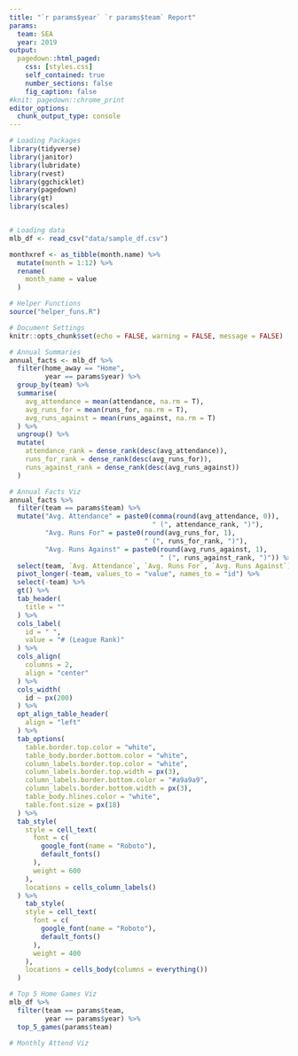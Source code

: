 ```yaml
---
title: "`r params$year` `r params$team` Report"
params:
  team: SEA
  year: 2019
output:
  pagedown::html_paged:
    css: [styles.css]
    self_contained: true
    number_sections: false
    fig_caption: false
#knit: pagedown::chrome_print
editor_options: 
  chunk_output_type: console
---
```


```r
# Loading Packages
library(tidyverse)
library(janitor)
library(lubridate)
library(rvest)
library(ggchicklet)
library(pagedown)
library(gt)
library(scales)


# Loading data
mlb_df <- read_csv("data/sample_df.csv")

monthxref <- as_tibble(month.name) %>% 
  mutate(month = 1:12) %>% 
  rename(
    month_name = value
  )

# Helper Functions
source("helper_funs.R")

# Document Settings
knitr::opts_chunk$set(echo = FALSE, warning = FALSE, message = FALSE)
```


```r
# Annual Summaries
annual_facts <- mlb_df %>% 
  filter(home_away == "Home",
         year == params$year) %>% 
  group_by(team) %>% 
  summarise(
    avg_attendance = mean(attendance, na.rm = T),
    avg_runs_for = mean(runs_for, na.rm = T),
    avg_runs_against = mean(runs_against, na.rm = T)
  ) %>% 
  ungroup() %>% 
  mutate(
    attendance_rank = dense_rank(desc(avg_attendance)),
    runs_for_rank = dense_rank(desc(avg_runs_for)),
    runs_against_rank = dense_rank(desc(avg_runs_against))
  )
```

```r
# Annual Facts Viz
annual_facts %>% 
  filter(team == params$team) %>% 
  mutate("Avg. Attendance" = paste0(comma(round(avg_attendance, 0)), 
                                    " (", attendance_rank, ")"),
         "Avg. Runs For" = paste0(round(avg_runs_for, 1),
                                  " (", runs_for_rank, ")"),
         "Avg. Runs Against" = paste0(round(avg_runs_against, 1),
                                      " (", runs_against_rank, ")")) %>% 
  select(team, `Avg. Attendance`, `Avg. Runs For`, `Avg. Runs Against`)  %>% 
  pivot_longer(-team, values_to = "value", names_to = "id") %>% 
  select(-team) %>% 
  gt() %>% 
  tab_header(
    title = ""
  ) %>% 
  cols_label(
    id = " ",
    value = "# (League Rank)"
  ) %>% 
  cols_align(
    columns = 2,
    align = "center"
  ) %>% 
  cols_width(
    id ~ px(200)
  ) %>% 
  opt_align_table_header(
    align = "left"
  ) %>% 
  tab_options(
    table.border.top.color = "white",
    table_body.border.bottom.color = "white",
    column_labels.border.top.color = "white",
    column_labels.border.top.width = px(3),
    column_labels.border.bottom.color = "#a9a9a9",
    column_labels.border.bottom.width = px(3),
    table_body.hlines.color = "white",
    table.font.size = px(18)
  ) %>% 
  tab_style(
    style = cell_text(
      font = c(
        google_font(name = "Roboto"),
        default_fonts()
      ),
      weight = 600
    ),
    locations = cells_column_labels()
  ) %>% 
    tab_style(
    style = cell_text(
      font = c(
        google_font(name = "Roboto"),
        default_fonts()
      ),
      weight = 400
    ),
    locations = cells_body(columns = everything())
  )

```

```r
# Top 5 Home Games Viz
mlb_df %>% 
  filter(team == params$team,
         year == params$year) %>% 
  top_5_games(params$team)
```


```r
# Monthly Attend Viz
```




